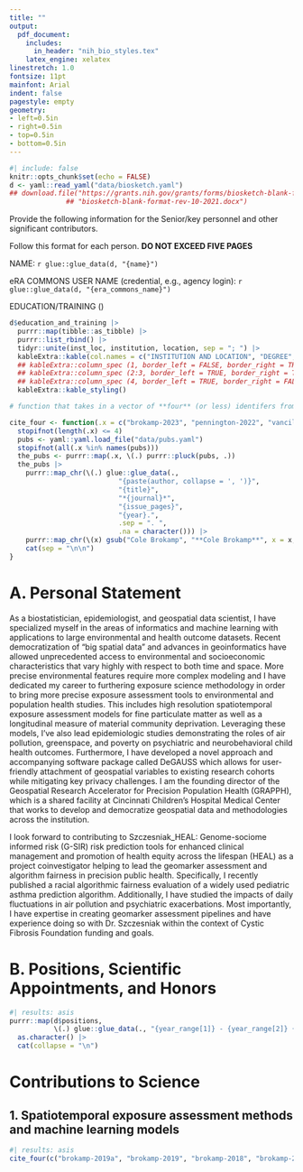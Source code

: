 ```yaml
---
title: ""
output:
  pdf_document:
    includes:
      in_header: "nih_bio_styles.tex"
    latex_engine: xelatex
linestretch: 1.0
fontsize: 11pt
mainfont: Arial
indent: false
pagestyle: empty
geometry:
- left=0.5in
- right=0.5in
- top=0.5in
- bottom=0.5in
---
```


```r
#| include: false
knitr::opts_chunk$set(echo = FALSE)
d <- yaml::read_yaml("data/biosketch.yaml")
## download.file("https://grants.nih.gov/grants/forms/biosketch-blank-format-rev-10-2021.docx",
              ## "biosketch-blank-format-rev-10-2021.docx")
```
 <!-- \centering --> 
\pgline \textbf{BIOGRAPHICAL SKETCH}  

\footnotesize
Provide the following information for the Senior/key personnel and other significant contributors.

Follow this format for each person.  **DO NOT EXCEED FIVE PAGES**

\normalsize \pgline NAME: `r glue::glue_data(d, "{name}")`

\pgline eRA COMMONS USER NAME (credential, e.g., agency login): `r glue::glue_data(d, "{era_commons_name}")`

\pgline EDUCATION/TRAINING (\textit{Begin with baccalaureate or other initial professional education, such as nursing, include postdoctoral training and residency training if applicable. Add/delete rows as necessary.})

\pgline


```r
d$education_and_training |>
  purrr::map(tibble::as_tibble) |>
  purrr::list_rbind() |>
  tidyr::unite(inst_loc, institution, location, sep = "; ") |>
  kableExtra::kable(col.names = c("INSTITUTION AND LOCATION", "DEGREE", "Completion Date", "FIELD OF STUDY")) |>
  ## kableExtra::column_spec (1, border_left = FALSE, border_right = TRUE) |>
  ## kableExtra::column_spec (2:3, border_left = TRUE, border_right = TRUE) |>
  ## kableExtra::column_spec (4, border_left = TRUE, border_right = FALSE) |>
  kableExtra::kable_styling()
```

```r
# function that takes in a vector of **four** (or less) identifers from pubs.yaml and inserts the citations in that order

cite_four <- function(.x = c("brokamp-2023", "pennington-2022", "vancil-2022")) {
  stopifnot(length(.x) <= 4)
  pubs <- yaml::yaml.load_file("data/pubs.yaml")
  stopifnot(all(.x %in% names(pubs)))
  the_pubs <- purrr::map(.x, \(.) purrr::pluck(pubs, .))
  the_pubs |>
    purrr::map_chr(\(.) glue::glue_data(.,
                           "{paste(author, collapse = ', ')}",
                           "{title}",
                           "*{journal}*",
                           "{issue_pages}",
                           "{year}.",
                           .sep = ". ",
                           .na = character())) |>
    purrr::map_chr(\(x) gsub("Cole Brokamp", "**Cole Brokamp**", x = x, fixed = TRUE)) |>
    cat(sep = "\n\n")
}
```

# A. Personal Statement

As a biostatistician, epidemiologist, and geospatial data scientist, I have specialized myself in the areas of informatics and machine learning with applications to large environmental and health outcome datasets. Recent democratization of “big spatial data” and advances in geoinformatics have allowed unprecedented access to environmental and socioeconomic characteristics that vary highly with respect to both time and space. More precise environmental features require more complex modeling and I have dedicated my career to furthering exposure science methodology in order to bring more precise exposure assessment tools to environmental and population health studies. This includes high resolution spatiotemporal exposure assessment models for fine particulate matter as well as a longitudinal measure of material community deprivation. Leveraging these models, I’ve also lead epidemiologic studies demonstrating the roles of air pollution, greenspace, and poverty on psychiatric and neurobehavioral child health outcomes. Furthermore, I have developed a novel approach and accompanying software package called DeGAUSS which allows for user-friendly attachment of geospatial variables to existing research cohorts while mitigating key privacy challenges. I am the founding director of the Geospatial Research Accelerator for Precision Population Health (GRAPPH), which is a shared facility at Cincinnati Children’s Hospital Medical Center that works to develop and democratize geospatial data and methodologies across the institution.

I look forward to contributing to Szczesniak_HEAL: Genome-sociome informed risk (G-SIR) risk prediction tools for enhanced clinical management and promotion of health equity across the lifespan (HEAL) as a project coinvestigator helping to lead the geomarker assessment and algorithm fairness in precision public health. Specifically, I recently published a racial algorithmic fairness evaluation of a widely used pediatric asthma prediction algorithm. Additionally, I have studied the impacts of daily fluctuations in air pollution and psychiatric exacerbations. Most importantly, I have expertise in creating geomarker assessment pipelines and have experience doing so with Dr. Szczesniak within the context of Cystic Fibrosis Foundation funding and goals.

# B. Positions, Scientific Appointments, and Honors

```r
#| results: asis
purrr::map(d$positions,
           \(.) glue::glue_data(., "{year_range[1]} - {year_range[2]} {title}, {institution}")) |>
  as.character() |>
  cat(collapse = "\n")
```

# Contributions to Science


## 1. Spatiotemporal exposure assessment methods and machine learning models

```r
#| results: asis
cite_four(c("brokamp-2019a", "brokamp-2019", "brokamp-2018", "brokamp-2017"))
```
